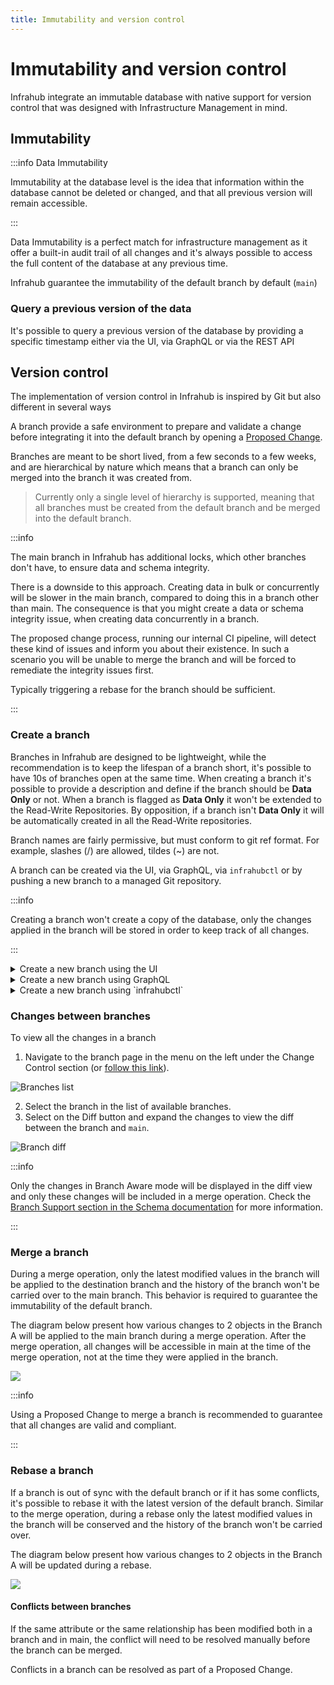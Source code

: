 ```yaml
---
title: Immutability and version control
---
```


# Immutability and version control

Infrahub integrate an immutable database with native support for version control that was designed with Infrastructure Management in mind.

## Immutability

:::info Data Immutability

Immutability at the database level is the idea that information within the database cannot be deleted or changed,
and that all previous version will remain accessible.

:::

Data Immutability is a perfect match for infrastructure management as it offer a built-in audit trail of all changes
and it's always possible to access the full content of the database at any previous time.

Infrahub guarantee the immutability of the default branch by default (`main`)

### Query a previous version of the data

It's possible to query a previous version of the database by providing a specific timestamp either via the UI, via GraphQL or via the REST API

## Version control

The implementation of version control in Infrahub is inspired by Git but also different in several ways

A branch provide a safe environment to prepare and validate a change before integrating it into the default branch by opening a [Proposed Change](../topics/proposed-change).

Branches are meant to be short lived, from a few seconds to a few weeks, and are hierarchical by nature which means that a branch can only be merged into the branch it was created from.

> Currently only a single level of hierarchy is supported, meaning that all branches must be created from the default branch and be merged into the default branch.

:::info

The main branch in Infrahub has additional locks, which other branches don't have, to ensure data and schema integrity.

There is a downside to this approach. Creating data in bulk or concurrently will be slower in the main branch, compared to doing this in a branch other than main. The consequence is that you might create a data or schema integrity issue, when creating data concurrently in a branch.

The proposed change process, running our internal CI pipeline, will detect these kind of issues and inform you about their existence. In such a scenario you will be unable to merge the branch and will be forced to remediate the integrity issues first.

Typically triggering a rebase for the branch should be sufficient.

:::

### Create a branch

Branches in Infrahub are designed to be lightweight, while the recommendation is to keep the lifespan of a branch short, it's possible to have 10s of branches open at the same time.
When creating a branch it's possible to provide a description and define if the branch should be **Data Only** or not. When a branch is flagged as **Data Only** it won't be extended to the Read-Write Repositories. By opposition, if a branch isn't **Data Only** it will be automatically created in all the Read-Write repositories.

Branch names are fairly permissive, but must conform to git ref format. For example, slashes (/) are allowed, tildes (~) are not.

A branch can be created via the UI, via GraphQL, via `infrahubctl` or by pushing a new branch to a managed Git repository.

:::info

Creating a branch won't create a copy of the database, only the changes applied in the branch will be stored in order to keep track of all changes.

:::

<details>
  <summary>Create a new branch using the UI</summary>

  You can create a new branch in the frontend by using the button with a `+ sign` in the top right corner, next to the name of the current branch, i.e., `main`.

  ![](../media/tutorial_1_branch_creation.png)

</details>

<details>
  <summary>Create a new branch using GraphQL</summary>

  Use the GraphQL mutation below to create a new branch named `cr1234`

  ```graphql
  mutation {
    BranchCreate(data: { name: "cr1234", sync_with_git: true}) {
      ok
      object {
        id
        name
      }
    }
  }
  ```

</details>

<details>
  <summary>Create a new branch using `infrahubctl`</summary>

  Use the command below to create a new branch named `cr1234`

  ```shell
  infrahubctl branch create cr1234
  ```

</details>

### Changes between branches

To view all the changes in a branch

1. Navigate to the branch page in the menu on the left under the Change Control section (or [follow this link](http://localhost:8000/branches/)).

![Branches list](../media/tutorial_1_branch_list.png)

2. Select the branch in the list of available branches.
3. Select on the Diff button and expand the changes to view the diff between the branch and `main`.

![Branch diff](../media/tutorial_1_branch_diff.png)

:::info

Only the changes in Branch Aware mode will be displayed in the diff view and only these changes will be included in a merge operation.
Check the [Branch Support section in the Schema documentation](../topics/schema#branch-support) for more information.

:::

### Merge a branch

During a merge operation, only the latest modified values in the branch will be applied to the destination branch and the history of the branch won't be carried over to the main branch.
This behavior is required to guarantee the immutability of the default branch.

The diagram below present how various changes to 2 objects in the Branch A will be applied to the main branch during a merge operation.
After the merge operation, all changes will be accessible in main at the time of the merge operation, not at the time they were applied in the branch.

![](../media/branch_merge.excalidraw.svg)

:::info

Using a Proposed Change to merge a branch is recommended to guarantee that all changes are valid and compliant.

:::

### Rebase a branch

If a branch is out of sync with the default branch or if it has some conflicts, it's possible to rebase it with the latest version of the default branch.
Similar to the merge operation, during a rebase only the latest modified values in the branch will be conserved and the history of the branch won't be carried over.

The diagram below present how various changes to 2 objects in the Branch A will be updated during a rebase.

![](../media/branch_rebase_no_conflict.excalidraw.svg)

#### Conflicts between branches

If the same attribute or the same relationship has been modified both in a branch and in main, the conflict will need to be resolved manually before the branch can be merged.

Conflicts in a branch can be resolved as part of a Proposed Change.
